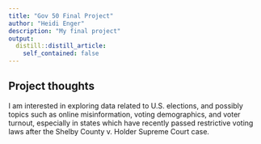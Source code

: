 ```yaml
---
title: "Gov 50 Final Project"
author: "Heidi Enger"
description: "My final project"
output:
  distill::distill_article:
    self_contained: false
---
```




## Project thoughts

I am interested in exploring data related to U.S. elections, and possibly topics such as online misinformation, voting demographics, and voter turnout, especially in states which have recently passed restrictive voting laws after the Shelby County v. Holder Supreme Court case.